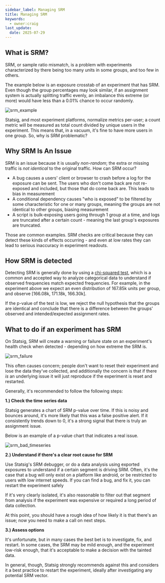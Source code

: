 ```yaml
---
sidebar_label: Managing SRM
title: Managing SRM
keywords:
  - owner:craig
last_update:
  date: 2025-07-29
---
```


## What is SRM?

SRM, or sample ratio mismatch, is a problem with experiments characterized by there being too many units in some groups, and too few in others.

The example below is an exposure crosstab of an experiment that has SRM. Even though the group percentages may look similar, if an assignment system is actually splitting traffic evenly, an imbalance this extreme (or more) would have less than a 0.01% chance to occur randomly.

![srm_example](/img/srm.png)

Statsig, and most experiment platforms, normalize metrics per-user; a count metric will be measured as total count divided by unique users in the experiment. This means that, in a vacuum, it's fine to have more users in one group. So, why is SRM problematic?

## Why SRM Is An Issue

SRM is an issue because it is usually _non-random_; the extra or missing traffic is _not identical_ to the original traffic. How can SRM occur?

- A bug causes a users' client or browser to crash before a log for the exposure can be sent. The users who don't come back are not re-exposed and included, but those that do come back are. This leads to bias in measurement
- A conditional dependency causes "who is exposed" to be filtered by some characteristic for one or many groups, meaning the groups are not identical to other groups, biasing measurement
- A script is bulk-exposing users going through 1 group at a time, and logs are truncated after a certain count - meaning the last group's exposures are truncated.

Those are common examples. SRM checks are critical because they can detect these kinds of effects occurring - and even at low rates they can lead to serious inaccuracy in experiment readouts.

## How SRM is detected

Detecting SRM is generally done by using a [chi-squared test](https://en.wikipedia.org/wiki/Chi-squared_test), which is a common and accepted way to analyze categorical data to understand if observed frequencies match expected frequencies. For example, in the experiment above we expect an even distribution of 167.85k units per group, and observe [166.08k, 171.18k, 166.30k].

If the p-value of the test is low, we reject the null hypothesis that the groups are identical and conclude that there is a difference between the groups' observed and intended/expected assignment rates.

## What to do if an experiment has SRM

On Statsig, SRM will create a warning or failure state on an experiment's health check when detected - depending on how extreme the SRM is.

![srm_failure](/img/srm_failure.png)

This often causes concern; people don't want to reset their experiment and lose the data they've collected, and additionally the concern is that if there _is_ an underlying issue it will just reproduce if the experiment is reset and restarted.

Generally, it's recommended to follow the following steps:

**1.) Check the time series data**

Statsig generates a chart of SRM p-value over time. If this is noisy and bounces around, it's more likely that this was a false positive alert. If it consistently trends down to 0,
it's a strong signal that there is truly an assignment issue.

Below is an example of a p-value chart that indicates a real issue.

![srm_bad_timeseries](/img/bad_pvalue.png)

**2.) Understand if there's a clear root cause for SRM**

Use Statsig's SRM debugger, or do a data analysis using exported exposures to understand if a certain segment is driving SRM. Often, it's the case that a bug will only exist on a platform like android,
or be restricted to users with low internet speeds. If you can find a bug, and fix it, you can restart the experiment safely

If it's very clearly isolated, it's also reasonable to filter out that segment from analysis if the experiment was expensive or required a long period of data collection.

At this point, you should have a rough idea of how likely it is that there's an issue; now you need to make a call on next steps.

**3.) Assess options**

It's unfortunate, but in many cases the best bet is to investigate, fix, and restart. In some cases, the SRM may be mild enough, and the experiment low-risk enough, that it's acceptable to make a decision with the tainted data.

In general, though, Statsig strongly recommends against this and considers it a best practice to restart the experiment, ideally after investigating any potential SRM vector.
